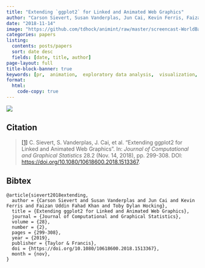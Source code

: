 ```yaml
---
title: "Extending `ggplot2` for Linked and Animated Web Graphics"
author: "Carson Sievert, Susan Vanderplas, Jun Cai, Kevin Ferris, Faizan Uddin Fahad Khan, Toby Dylan Hocking"
date: "2018-11-14"
image: "https://github.com/tdhock/animint/raw/master/screencast-WorldBank.gif"
categories: papers
listing:
  contents: posts/papers
  sort: date desc
  fields: [date, title, author]
page-layout: full
title-block-banner: true
keywords: [pr,  animation,  exploratory data analysis,  visualization,  R package,  animation]
format:
  html:
    code-copy: true
---
```

 
![](https://github.com/tdhock/animint/raw/master/screencast-WorldBank.gif){.preview-image}
 
## Citation
> <a name=bib-sievert2018extending></a>[[1]](#cite-sievert2018extending) C. Sievert, S. Vanderplas, J. Cai, et al. “Extending ggplot2 for Linked and Animated Web Graphics”. In: _Journal of Computational and Graphical Statistics_ 28.2 (Nov. 14, 2018), pp. 299-308. DOI: [https://doi.org/10.1080/10618600.2018.1513367](https://doi.org/https%3A%2F%2Fdoi.org%2F10.1080%2F10618600.2018.1513367).

::: {.callout-note collapse='true'}
## Bibtex
```
@article{sievert2018extending,
  author = {Carson Sievert and Susan Vanderplas and Jun Cai and Kevin Ferris and Faizan Uddin Fahad Khan and Toby Dylan Hocking},
  title = {Extending ggplot2 for Linked and Animated Web Graphics},
  journal = {Journal of Computational and Graphical Statistics},
  volume = {28},
  number = {2},
  pages = {299-308},
  year = {2019},
  publisher = {Taylor & Francis},
  doi = {https://doi.org/10.1080/10618600.2018.1513367},
  month = {nov},
}
```
:::




